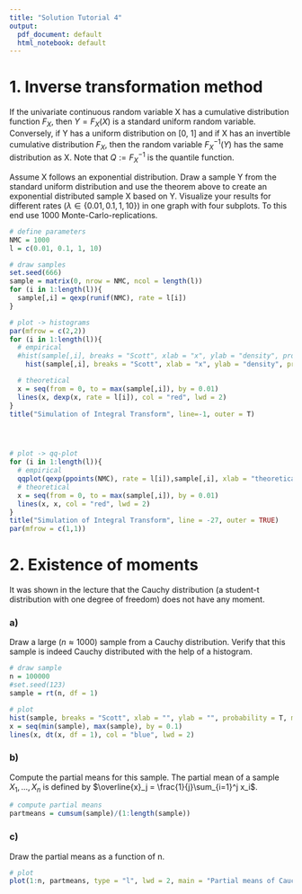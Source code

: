 ```yaml
---
title: "Solution Tutorial 4"
output:
  pdf_document: default
  html_notebook: default
---
```


# 1. Inverse transformation method

If the univariate continuous random variable X has a cumulative distribution function $F_X$, then $Y=F_X(X)$ is a standard uniform random variable. Conversely, if Y has a uniform distribution on [0, 1] and if X has an invertible cumulative distribution $F_{X}$, then the random variable $F_{X}^{{-1}}(Y)$ has the same distribution as X. Note that $Q:=F_X^{-1}$ is the quantile function.


Assume X follows an exponential distribution. Draw a sample Y from the standard uniform distribution and use the theorem above to create an exponential distributed sample X based on Y. Visualize your results for different rates ($\lambda\in\{0.01,0.1,1,10\}$) in one graph with four subplots. To this end use 1000 Monte-Carlo-replications.

```r
# define parameters
NMC = 1000
l = c(0.01, 0.1, 1, 10)

# draw samples
set.seed(666)
sample = matrix(0, nrow = NMC, ncol = length(l))
for (i in 1:length(l)){
  sample[,i] = qexp(runif(NMC), rate = l[i])
}

# plot -> histograms
par(mfrow = c(2,2))
for (i in 1:length(l)){
  # empirical
  #hist(sample[,i], breaks = "Scott", xlab = "x", ylab = "density", probability = T, main = substitute(paste(lambda, '= ', u, sep=''), list(u = l[i])))
    hist(sample[,i], breaks = "Scott", xlab = "x", ylab = "density", probability = T, main=paste("Lambda =", l[i]))

  # theoretical
  x = seq(from = 0, to = max(sample[,i]), by = 0.01)
  lines(x, dexp(x, rate = l[i]), col = "red", lwd = 2)
}
title("Simulation of Integral Transform", line=-1, outer = T)




# plot -> qq-plot
for (i in 1:length(l)){
  # empirical
  qqplot(qexp(ppoints(NMC), rate = l[i]),sample[,i], xlab = "theoretical quantiles", ylab = "empirical quantiles", main = substitute(paste(lambda, '= ', u, sep=''), list(u = l[i])))
  # theoretical
  x = seq(from = 0, to = max(sample[,i]), by = 0.01)
  lines(x, x, col = "red", lwd = 2)
}
title("Simulation of Integral Transform", line = -27, outer = TRUE)
par(mfrow = c(1,1))
```


# 2. Existence of moments

It was shown in the lecture that the Cauchy distribution (a student-t distribution with one degree of freedom) does not have any moment.

### a)
Draw a large ($n \approx 1000$) sample from a Cauchy distribution. Verify that this sample is indeed Cauchy distributed with the help of a histogram.

```r
# draw sample
n = 100000
#set.seed(123)
sample = rt(n, df = 1)

# plot
hist(sample, breaks = "Scott", xlab = "", ylab = "", probability = T, main = "Simulation of Cauchy distribution")
x = seq(min(sample), max(sample), by = 0.1)
lines(x, dt(x, df = 1), col = "blue", lwd = 2)
```

### b) 
Compute the partial means for this sample. The partial mean of a sample $X_1, ... , X_n$ is defined by $\overline{x}_j = \frac{1}{j}\sum_{i=1}^j x_i$.

```r
# compute partial means 
partmeans = cumsum(sample)/(1:length(sample))
```

### c)
Draw the partial means as a function of n. 

```r
# plot
plot(1:n, partmeans, type = "l", lwd = 2, main = "Partial means of Cauchy", xlab = "n")
```
